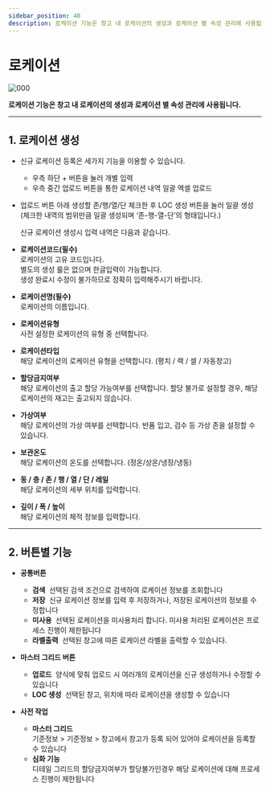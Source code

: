 ```yaml
---
sidebar_position: 40
description: 로케이션 기능은 창고 내 로케이션의 생성과 로케이션 별 속성 관리에 사용됩니다.
---
```

# 로케이션

![000](./img/003.png)

**로케이션 기능은 창고 내 로케이션의 생성과 로케이션 별 속성 관리에 사용됩니다.** 

---

## **1. 로케이션 생성**

- 신규 로케이션 등록은 세가지 기능을 이용할 수 있습니다.
    - 우측 하단 + 버튼을 눌러 개별 입력
    - 우측 중간 업로드 버튼을 통한 로케이션 내역 일괄 엑셀 업로드
- 업로드 버튼 아래 생성할 존/행/열/단 체크한 후 LOC 생성 버튼을 눌러 일괄 생성  
(체크한 내역의 범위만큼 일괄 생성되며 ‘존-행-열-단’의 형태입니다.)  

  신규 로케이션 생성시 입력 내역은 다음과 같습니다.

- **로케이션코드(필수)**  
로케이션의 고유 코드입니다.  
별도의 생성 룰은 없으며 한글입력이 가능합니다.  
생성 완료시 수정이 불가하므로 정확히 입력해주시기 바랍니다.

- **로케이션명(필수)**  
로케이션의 이름입니다.

- **로케이션유형**  
사전 설정한 로케이션의 유형 중 선택합니다.

- **로케이션타입**  
해당 로케이션의 로케이션 유형을 선택합니다. (평치 / 랙 / 셀 / 자동창고)

- **할당금지여부**  
해당 로케이션의 출고 할당 가능여부를 선택합니다. 할당 불가로 설정할 경우, 해당 로케이션의 재고는 출고되지 않습니다.

- **가상여부**  
해당 로케이션의 가상 여부를 선택합니다. 반품 입고, 검수 등 가상 존을 설정할 수 있습니다.

- **보관온도**  
해당 로케이션의 온도를 선택합니다. (정온/상온/냉장/냉동)

- **동 / 층 / 존 / 행 / 열 / 단 / 레일**  
해당 로케이션의 세부 위치를 입력합니다.

- **깊이 / 폭 / 높이**  
해당 로케이션의 체적 정보를 입력합니다.

---

## **2. 버튼별 기능**

- **공통버튼**
    - **검색**  선택된 검색 조건으로 검색하여 로케이션 정보를 조회합니다
    - **저장**  신규 로케이션 정보를 입력 후 저장하거나, 저장된 로케이션의 정보를 수정합니다
    - **미사용**  선택된 로케이션을 미사용처리 합니다. 미사용 처리된 로케이션은 프로세스 진행이 제한됩니다
    - **라벨출력**  선택된 창고에 따른 로케이션 라벨을 출력할 수 있습니다.

- **마스터 그리드 버튼**
    - **업로드**  양식에 맞춰 업로드 시 여러개의 로케이션을 신규 생성하거나 수정할 수 있습니다
    - **LOC 생성**  선택된 창고, 위치에 따라 로케이션을 생성할 수 있습니다
    
- **사전 작업**
    - **마스터 그리드**  
    기준정보 > 기준정보 > 창고에서 창고가 등록 되어 있어야 로케이션을 등록할 수 있습니다
    - **심화 기능**  
    디테일 그리드의 할당금지여부가 할당불가인경우 해당 로케이션에 대해 프로세스 진행이 제한됩니다
